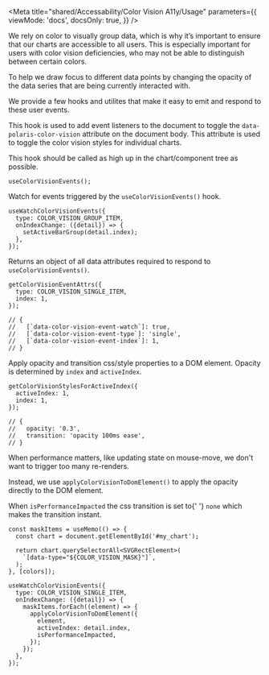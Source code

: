 

<Meta
  title="shared/Accessability/Color Vision A11y/Usage"
  parameters={{
    viewMode: 'docs',
    docsOnly: true,
  }}
/>

<Title>🌈 Color Vision Accessibility</Title>

<p>
  We rely on color to visually group data, which is why it’s important to ensure
  that our charts are accessible to all users. This is especially important for
  users with color vision deficiencies, who may not be able to distinguish
  between certain colors.
</p>

<p>
  To help we draw focus to different data points by changing the opacity of the
  data series that are being currently interacted with.
</p>

<p>
  We provide a few hooks and utilites that make it easy to emit and respond to
  these user events.
</p>

<Title type="h3">
  <code>useColorVisionEvents()</code>
</Title>

<p>
  This hook is used to add event listeners to the document to toggle the
  <code>data-polaris-color-vision</code> attribute on the document body. This attribute
  is used to toggle the color vision styles for individual charts.
</p>

<p>
  This hook should be called as high up in the chart/component tree as possible.
</p>

```tsx
useColorVisionEvents();
```

<Title type="h3">
  <code>useWatchColorVisionEvents()</code>
</Title>

<p>
  Watch for events triggered by the <code>useColorVisionEvents()</code> hook.
</p>

```tsx
useWatchColorVisionEvents({
  type: COLOR_VISION_GROUP_ITEM,
  onIndexChange: ({detail}) => {
    setActiveBarGroup(detail.index);
  },
});
```

<Title type="h3">
  <code>getColorVisionEventAttrs()</code>
</Title>

<p>
  Returns an object of all data attributes required to respond to
  <code>useColorVisionEvents()</code>.
</p>

```tsx
getColorVisionEventAttrs({
  type: COLOR_VISION_SINGLE_ITEM,
  index: 1,
});

// {
//   [`data-color-vision-event-watch`]: true,
//   [`data-color-vision-event-type`]: 'single',
//   [`data-color-vision-event-index`]: 1,
// }
```

<Title type="h3">
  <code>getColorVisionStylesForActiveIndex()</code>
</Title>

<p>
  Apply opacity and transition css/style properties to a DOM element. Opacity is
  determined by <code>index</code> and <code>activeIndex</code>.
</p>

```tsx
getColorVisionStylesForActiveIndex({
  activeIndex: 1,
  index: 1,
});

// {
//   opacity: '0.3',
//   transition: 'opacity 100ms ease',
// }
```

<Title type="h3">
  <code>applyColorVisionToDomElement()</code>
</Title>

<p>
  When performance matters, like updating state on mouse-move, we don't want to
  trigger too many re-renders.
</p>

<p>
  Instead, we use <code>applyColorVisionToDomElement()</code> to apply the
  opacity directly to the DOM element.
</p>

<p>
  When <code>isPerformanceImpacted</code> the css transition is set to{' '}
  <code>none</code> which makes the transition instant.
</p>

```tsx
const maskItems = useMemo(() => {
  const chart = document.getElementById('#my_chart');

  return chart.querySelectorAll<SVGRectElement>(
    `[data-type="${COLOR_VISION_MASK}"]`,
  );
}, [colors]);

useWatchColorVisionEvents({
  type: COLOR_VISION_SINGLE_ITEM,
  onIndexChange: ({detail}) => {
    maskItems.forEach((element) => {
      applyColorVisionToDomElement({
        element,
        activeIndex: detail.index,
        isPerformanceImpacted,
      });
    });
  },
});
```
